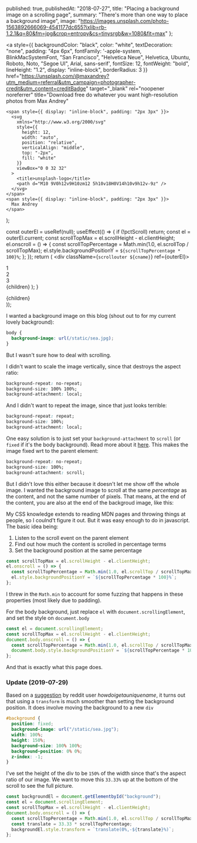 
  published: true,
  publishedAt: "2018-07-27",
  title: "Placing a background image on a scrolling page",
  summary: "There's more than one way to place a background image",
  image:
    "https://images.unsplash.com/photo-1563892666069-4541177dc655?ixlib=rb-1.2.1&q=80&fm=jpg&crop=entropy&cs=tinysrgb&w=1080&fit=max"
};

  <a
    style={{
      backgroundColor: "black",
      color: "white",
      textDecoration: "none",
      padding: "4px 6px",
      fontFamily:
        '-apple-system, BlinkMacSystemFont, "San Francisco", "Helvetica Neue", Helvetica, Ubuntu, Roboto, Noto, "Segoe UI", Arial, sans-serif',
      fontSize: 12,
      fontWeight: "bold",
      lineHeight: "1.2",
      display: "inline-block",
      borderRadius: 3
    }}
    href="https://unsplash.com/@maxandrey?utm_medium=referral&utm_campaign=photographer-credit&utm_content=creditBadge"
    target="\_blank"
    rel="noopener noreferrer"
    title="Download free do whatever you want high-resolution photos from Max Andrey"
  >
    <span style={{ display: "inline-block", padding: "2px 3px" }}>
      <svg
        xmlns="http://www.w3.org/2000/svg"
        style={{
          height: 12,
          width: "auto",
          position: "relative",
          verticalAlign: "middle",
          top: "-2px",
          fill: "white"
        }}
        viewBox="0 0 32 32"
      >
        <title>unsplash-logo</title>
        <path d="M10 9V0h12v9H10zm12 5h10v18H0V14h10v9h12v-9z" />
      </svg>
    </span>
    <span style={{ display: "inline-block", padding: "2px 3px" }}>
      Max Andrey
    </span>
  </a>
);

  const outerEl = useRef(null);
  useEffect(() => {
    if (!pctScroll) return;
    const el = outerEl.current;
    const scrollTopMax = el.scrollHeight - el.clientHeight;
    el.onscroll = () => {
      const scrollTopPercentage = Math.min(1.0, el.scrollTop / scrollTopMax);
      el.style.backgroundPositionY = `${scrollTopPercentage * 100}%`;
    };
  });
  return (
    <div className={`scrollouter ${cname}`} ref={outerEl}>
      <div className="inner">
        <div className="content">
          <div>1</div>
          <div>2</div>
          <div>3</div>
        </div>
      </div>
      {children}
    </div>
  );
}

  <BlogPost path={router.pathname} meta={meta}>
    <div className="content">{children}</div>
    <style jsx global>{`
      .scrollouter {
        height: 250px;
        width: 250px;
        margin: 100px auto;
        box-shadow: 1px 1px 3px 2px rgba(0, 0, 0, 0.2);
        box-sizing: border-box;
        border: 3px solid red;
        overflow-y: auto;
        background-image: url(/static/sea.jpg);
      }
      scrollouter .inner {
        height: auto;
        width: 100%;
      }
      .scrollouter .content {
        width: 100%;
        text-align: center;
      }
      .scrollouter .content div {
        color: white;
        text-shadow: 1px 1px 2px black;
        font-size: 3em;
        height: 200px;
      }
    `}</style>
  </BlogPost>
));

I wanted a background image on this blog (shout out to <MaxAndrey /> for my current lovely background):

```css
body {
  background-image: url(/static/sea.jpg);
}
```

But I wasn't sure how to deal with scrolling.

I didn't want to scale the image vertically, since that destroys the aspect ratio:

```css
background-repeat: no-repeat;
background-size: 100% 100%;
background-attachment: local;
```

<Example cname="stretched">
  <style jsx global>{`
    .stretched {
      background-repeat: no-repeat;
      background-size: 100% 100%;
      background-attachment: local;
    }
  `}</style>
</Example>

And I didn't want to repeat the image, since that just looks terrible:

```css
background-repeat: repeat;
background-size: 100%;
background-attachment: local;
```

<Example cname="repeat">
  <style jsx global>{`
    .repeat {
      background-repeat: repeat;
      background-size: 100%;
      background-attachment: local;
    }
  `}</style>
</Example>

One easy solution is to just set your `background-attachment` to `scroll`
(or `fixed` if it's the body background). Read more about it [here](https://developer.mozilla.org/en-US/docs/Web/CSS/background-attachment).
This makes the image fixed wrt to the parent element:

```css
background-repeat: no-repeat;
background-size: 100%;
background-attachment: scroll;
```

<Example cname="fixed">
  <style jsx global>{`
    .fixed {
      background-repeat: no-repeat;
      background-size: 100%;
      background-attachment: scroll;
    }
  `}</style>
</Example>

But I didn't love this either because it doesn't let me show off the whole image.
I wanted the background image to scroll at the same _percentage_ as the content,
and not the same number of pixels. That means, at the end of the content,
you are also at the end of the backgroud image, like this:

<Example cname="justright" pctScroll={true}>
  <style jsx global>{`
    .justright {
      background-repeat: no-repeat;
      background-size: 100%;
    }
  `}</style>
</Example>

My CSS knowledge extends to reading MDN pages and throwing things at people, so I coulnd't
figure it out. But it was easy enough to do in javascript. The basic idea being:

1. Listen to the scroll event on the parent element
1. Find out how much the content is scrolled in percentage terms
1. Set the background position at the same percentage

```javascript
const scrollTopMax = el.scrollHeight - el.clientHeight;
el.onscroll = () => {
  const scrollTopPercentage = Math.min(1.0, el.scrollTop / scrollTopMax);
  el.style.backgroundPositionY = `${scrollTopPercentage * 100}%`;
};
```

I threw in the `Math.min` to account for some fuzzing that happens in these properties (most likely due to padding).

For the body background, just replace `el` with `document.scrollingElement`, and set the style on `document.body`

```javascript
const el = document.scrollingElement;
const scrollTopMax = el.scrollHeight - el.clientHeight;
document.body.onscroll = () => {
  const scrollTopPercentage = Math.min(1.0, el.scrollTop / scrollTopMax);
  document.body.style.backgroundPositionY = `${scrollTopPercentage * 100}%`;
};
```

And that is exactly what this page does.

### Update (2019-07-29)

Based on a [suggestion](https://www.reddit.com/r/webdev/comments/cjcdjg/how_to_place_a_background_image_on_a_scrolling/evd6pfx?utm_source=share&utm_medium=web2x) by reddit user _howdoigetauniquename_,
it turns out that using a `transform` is much smoother than setting the background position. It does involve moving the background to a new `div`

```css
#background {
  position: fixed;
  background-image: url("/static/sea.jpg");
  width: 100%;
  height: 150%;
  background-size: 100% 100%;
  background-position: 0% 0%;
  z-index: -1;
}
```

I've set the height of the div to be `150%` of the width since that's the aspect ratio of our image.
We want to move this `33.33%` up at the bottom of the scroll to see the full picture.

```javascript
const backgroundEl = document.getElementbyId("background");
const el = document.scrollingElement;
const scrollTopMax = el.scrollHeight - el.clientHeight;
document.body.onscroll = () => {
  const scrollTopPercentage = Math.min(1.0, el.scrollTop / scrollTopMax);
  const translate = 33.33 * scrollTopPercentage;
  backgroundEl.style.transform = `translate(0%,-${translate}%)`;
};
```
